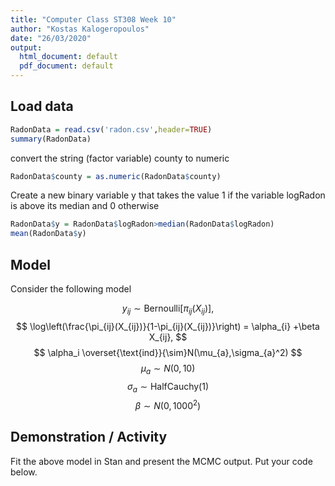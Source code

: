 ```yaml
---
title: "Computer Class ST308 Week 10"
author: "Kostas Kalogeropoulos"
date: "26/03/2020"
output:
  html_document: default
  pdf_document: default
---
```


## Load data

```r
RadonData = read.csv('radon.csv',header=TRUE)
summary(RadonData)
```

convert the string (factor variable) county to numeric

```r
RadonData$county = as.numeric(RadonData$county)
```

Create a new binary variable y that takes the value 1 if the variable logRadon is above its median and 0 otherwise

```r
RadonData$y = RadonData$logRadon>median(RadonData$logRadon)
mean(RadonData$y)
```

## Model

Consider the following model

$$
 y_{ij} \sim \text{Bernoulli}[\pi_{ij}(X_{ij})],
$$ 
$$
 \log\left(\frac{\pi_{ij}(X_{ij})}{1-\pi_{ij}(X_{ij})}\right) = \alpha_{i} +\beta X_{ij},
$$
 $$
 \alpha_i \overset{\text{ind}}{\sim}N(\mu_{a},\sigma_{a}^2)
 $$
 $$
  \mu_{a}\sim N(0,10)
 $$
 $$
 \sigma_{a}\sim \text{HalfCauchy}(1)
 $$
 $$
 \beta \sim N(0,1000^2)
 $$


## Demonstration / Activity

Fit the above model in Stan and present the MCMC output. Put your code below.

